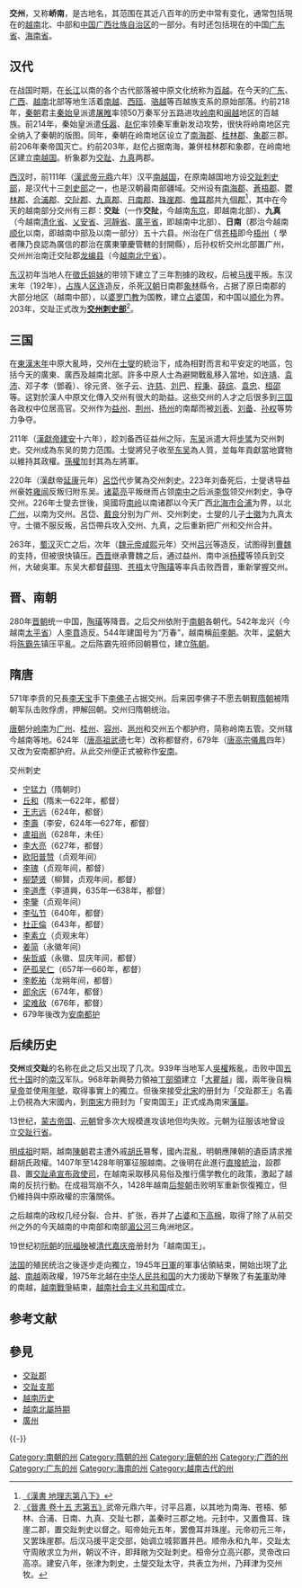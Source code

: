 {{不是|胶州}}
{{for|唐朝初年设置的交州|交州 (甘肃)}}
'''交州'''，又称'''峤南'''，是古地名，其范围在其近八百年的历史中常有变化，通常包括現在的[[越南|越南]]北、中部和[[中国|中国]][[广西壮族自治区|广西壮族自治区]]的一部分。有时还包括現在的中国[[广东省|广东省]]、[[海南省|海南省]]。

==汉代==
在战国时期，在[[长江|长江]]以南的各个古代部落被中原文化统称为[[百越|百越]]。在今天的[[广东|广东]]、[[广西|广西]]、[[越南|越南]]北部等地生活着[[南越部落|南越]]、[[西瓯|西瓯]]、[[骆越|骆越]]等百越族支系的原始部落。约前218年，[[秦朝|秦朝]]君主[[秦始皇|秦始皇]]派遣[[屠睢|屠睢]]率领50万秦军分五路进攻[[岭南|岭南]]和[[闽越|闽越]]地区的百越族。前214年，秦始皇派遣[[任嚣|任嚣]]、[[赵佗|赵佗]]率领秦军重新发动攻势，很快将岭南地区完全纳入了秦朝的版图。同年，秦朝在岭南地区设立了[[南海郡_(中国)|南海郡]]、[[桂林郡|桂林郡]]、[[象郡|象郡]]三郡。前206年秦帝国灭亡。约前203年，赵佗占据南海，兼併桂林郡和象郡，在岭南地区建立[[南越国|南越国]]。析象郡为[[交趾郡|交趾]]、[[九真郡|九真]]两郡。

[[西汉|西汉]]时，前111年（[[漢武帝|漢武帝]][[元鼎|元鼎]]六年）汉平[[南越国|南越国]]，在原南越国地方设[[交趾刺史部|交趾刺史部]]，是汉代十三[[刺史部|刺史部]]之一，也是汉朝最南部疆域。交州设有[[南海郡_(中国)|南海郡]]、[[蒼梧郡|蒼梧郡]]、[[鬱林郡|鬱林郡]]、[[合浦郡|合浦郡]]、[[交阯郡|交阯郡]]、[[九真郡|九真郡]]、[[日南郡|日南郡]]、[[珠崖郡|珠崖郡]]、[[儋耳郡|儋耳郡]]共九個[[郡|郡]]<ref name="漢書地理志 8">[[s:漢書/卷028下|《漢書 地理志第八下》]]</ref>，其中在今天的越南部分交州有三郡：'''交趾'''（一作'''交阯'''，今越南[[东京_(越南)|东京]]，即越南北部）、'''九真'''（今越南[[清化省|清化省]]、[[乂安省|乂安省]]、[[河靜省|河靜省]]、[[廣平省|廣平省]]，即越南中北部）、'''日南'''（郡治今越南[[顺化|顺化]]以南，即越南中部及以南一部分）五十六县。州治在广信[[苍梧|苍梧]]即今[[梧州|梧州]]（ 學者陳乃良認為廣信的郡治在廣東肇慶管轄的封開縣），后孙权析交州北部置广州，交州州治南迁交阯郡[[龙编县|龙编县]]（今[[越南|越南]][[北宁省|北宁省]]）。

[[东汉|东汉]]初年当地人在[[徵氏姐妹|徵氏姐妹]]的带领下建立了三年割據的政权，后被[[马援|马援]]平叛。东汉末年（192年），[[占族|占族]]人[[区连|区连]]造反，杀死[[汉朝|汉朝]]日南郡[[象林縣|象林]]縣令，占据了原日南郡的大部分地区（越南中部），以[[婆罗门教|婆罗门教]]为国教，建立[[占婆|占婆]]国，和中国以[[顺化|顺化]]为界。203年，交趾正式改为'''[[交州刺史部|交州刺史部]]'''<ref>[[s:晉書/卷015|《晉書
卷十五 志第五》]]武帝元鼎六年，讨平吕嘉，以其地为南海、苍梧、郁林、合浦、日南、九真、交趾七郡，盖秦时三郡之地。元封中，又置儋耳、珠崖二郡，置交趾刺史以督之。昭帝始元五年，罢儋耳并珠崖。元帝初元三年，又罢珠崖郡。后汉马援平定交部，始调立城郭置井邑。顺帝永和九年，交趾太守周敞求立为州，朝议不许，即拜敞为交趾刺史。桓帝分立高兴郡，灵帝改曰高凉。建安八年，张津为刺史，土燮交趾太守，共表立为州，乃拜津为交州牧。</ref>。

== 三国 ==
在[[東漢末年|東漢末年]]中原大亂時，交州在[[士燮_(三国)|士燮]]的統治下，成為相對而言和平安定的地區，包括今天的廣東、廣西及越南北部。許多中原人士為避開戰亂移入當地，如[[许靖|许靖]]、[[袁沛|袁沛]]、邓子孝（鄧羲）、徐元贤、张子云、[[许慈|许慈]]、[[刘巴|刘巴]]、[[程秉|程秉]]、[[薛综|薛综]]、[[袁忠|袁忠]]、[[桓邵|桓邵]]等。这對於漢人中原文化傳入交州有很大的助益。这些交州的人才之后很多到[[三国|三国]]各政权中位居高官。交州作为[[益州|益州]]、[[荆州_(古代)|荆州]]、[[扬州_(古代)|扬州]]的南鄰而被[[刘表|刘表]]、[[刘备|刘备]]、[[孙权|孙权]]等势力争夺。

211年（[[漢獻帝|漢獻帝]][[建安_(东汉)|建安]]十六年），趁刘备西征益州之际，[[孙吴|东吴]]派遣大将[[步骘|步骘]]为交州刺史。交州成為东吴的势力范围。士燮將兒子收至[[孙吴|东吴]]為人質，並每年貢獻當地寶物以維持其政權。[[孫權|孫權]]加封其為左將軍。

220年（漢獻帝[[延康_(东汉)|延康]]元年）[[呂岱|呂岱]]代步騭為交州刺史。223年刘备死后，士燮诱导益州豪姓[[雍闿|雍闿]]反叛归附东吴。[[诸葛亮|诸葛亮]]平叛继而占领[[南中_(地名)|南中]]之后派[[李恢_(三国)|李恢]]领交州刺史，争夺交州。226年士燮去世後，吳國将[[南岭|南岭]]以南诸郡以今天广西[[北海市|北海市]][[合浦|合浦]]为界，以北[[广州_(古代)|广州]]，以南为交州。呂岱、[[戴良|戴良]]分别为广州、交州刺史，士燮的儿子[[士徽|士徽]]为九真太守。士徽不服反叛，呂岱帶兵攻入交州、九真，之后重新把广州和交州合并。

263年，[[蜀汉|蜀汉]]灭亡之后，次年（[[魏元帝|魏元帝]][[咸熙|咸熙]]元年）交州[[吕兴|吕兴]]等造反，试图得到[[曹魏|曹魏]]的支持，但被很快镇压。[[西晋|西晋]]继承曹魏之后，通过益州、南中派[[杨稷|杨稷]]等领兵到交州，大破吳軍。东吴大都督[[薛珝|薛珝]]、[[苍梧|苍梧]]太守[[陶璜|陶璜]]等率兵击败西晋，重新掌握交州。

==晋、南朝==
280年[[晋朝|晋朝]]统一中国，[[陶璜|陶璜]]等降晋。之后交州依附于[[南北朝#南朝|南朝]]各朝代。542年龙兴（今越南[[太平省|太平省]]）人[[李賁|李賁]]造反。544年建国号为“万春”，越南稱[[前李朝|前李朝]]。次年，[[梁_(南朝)|梁朝]]大将[[陈霸先|陈霸先]]镇压平亂。之后陈霸先班师回朝篡位，建立[[陈_(南朝)|陈朝]]。

==隋唐==
571年李贲的兄長[[李天宝|李天宝]]手下[[李佛子|李佛子]]占据交州。后来因李佛子不愿去朝觐[[隋朝|隋朝]]被隋朝军队击败俘虏，押解回朝。交州归隋朝统治。

[[唐朝|唐朝]]分[[岭南|岭南]]为[[廣州_(古代)|广州]]、[[桂州|桂州]]、[[容州|容州]]、[[邕州|邕州]]和交州五个都护府，简称岭南五管。交州辖今越南等地。624年（[[唐高祖|唐高祖]][[武德|武德]]七年）改称都督府，679年（[[唐高宗|唐高宗]][[儀鳳|儀鳳]]四年）又改为安南都护府。从此交州便正式被称作[[安南都護府|安南]]。
;交州刺史
*[[宁猛力|宁猛力]]（隋朝时）
*[[丘和|丘和]]（隋末—622年，都督）
*[[王志远|王志远]]（624年，都督）
*[[李壽|李壽]]（李安，624年—627年，都督）
*[[盧祖尚|盧祖尚]]（628年，未任）
*[[李大亮|李大亮]]（627年，都督）
*[[欧阳普赞|欧阳普赞]]（贞观年间）
*[[李瑰|李瑰]]（贞观年间，都督）
*[[柳楚贤|柳楚贤]]（柳賢，贞观年间，都督）
*[[李道彥|李道彥]]（李道興，635年—638年，都督）
*[[李鑒|李鑒]]（贞观年间）
*[[李弘节|李弘节]]（640年，都督）
*[[杜正倫|杜正倫]]（643年，都督）
*[[李素立|李素立]]（贞观末年）
*[[姜简|姜简]]（永徽年间）
*[[柴哲威|柴哲威]]（永徽、显庆年间，都督）
*[[萨孤吴仁|萨孤吴仁]]（657年—660年，都督）
*[[李乾祐|李乾祐]]（龙朔年间，都督）
*[[郎余庆|郎余庆]]（674年，都督）
*[[梁难敌|梁难敌]]（676年，都督）
*679年後改为[[安南都护|安南都护]]

==后续历史==
'''交州'''或'''交趾'''的名称在此之后又出现了几次。939年当地军人[[吳權|吳權]]叛亂，击败中国[[五代十国|五代十国]]时的[[南汉|南汉]]军队。968年新興勢力領袖[[丁部領|丁部領]]建立「[[大瞿越|大瞿越]]」國，兩年後自稱[[皇帝|皇帝]]並使用[[年號|年號]]，取得事實上的獨立。但後來接受[[北宋|北宋]]的册封为「交趾郡王」名義上仍視為大宋國內，到[[南宋|南宋]]方冊封为「安南国王」正式成為南宋[[藩屬|藩屬]]。

13世纪，[[蒙古帝国|蒙古帝国]]、[[元朝|元朝]]曾多次大规模進攻该地但均失败。元朝为征服该地曾设立[[交趾行省|交趾行省]]。

[[明成祖|明成祖]]时期，越南[[陳朝_(越南)|陳朝]]君主遭外戚[[胡季犛|胡氏]]篡奪，國內混亂，明朝應陳朝的遺臣請求推翻胡氏政權。1407年至1428年明軍征服越南。之後明在此進行[[安南屬明時期|直接統治]]，設郡县、置[[交趾承宣布政使司|交趾承宣布政使司]]，在越南采取移风易俗及推行儒学教化的政策，激起了越南的反抗行動。在成祖驾崩不久，1428年越南[[后黎朝|后黎朝]]击败明军重新恢復獨立，但仍維持與中原政權的宗藩關係。

之后越南的政权几经分裂、合并、扩张，吞并了[[占婆|占婆]]和[[湄公河三角洲|下高棉]]，取得了除了从前交州之外的今天越南的中南部和南部[[湄公河|湄公河]]三角洲地区。

19世纪初[[阮朝|阮朝]]的[[阮福映|阮福映]]被[[清代|清代]][[嘉庆帝|嘉庆帝]]册封为「越南国王」。

[[法国|法国]]的殖民统治之後逐步走向獨立，1945年[[日軍|日軍]]的軍事佔領結束，開始出現了[[越南民主共和国|北越]]、[[越南共和国|南越]]兩政權，1975年北越在[[中华人民共和国|中华人民共和国]]的大力援助下擊敗了有[[美軍|美軍]]助陣的南越，[[越南戰爭|越南戰爭]]結束，[[越南社会主义共和国|越南社会主义共和国]]成立。

==参考文献==
{{Reflist}}

==參見==
*[[交趾郡|交趾郡]]
*[[交趾支那|交趾支那]]
*[[越南历史|越南历史]]
*[[越南北屬時期|越南北屬時期]]
*[[广州_(古代)|廣州]]

{{-}}
{{西汉行政区划|nocat}}
{{東漢行政區劃|nocat}}
{{三國行政區劃|nocat}}
{{西晉行政區劃|nocat}}
{{隋朝行政区划|nocat}}
{{唐朝行政区划|nocat}}
[[Category:南朝的州|Category:南朝的州]]
[[Category:隋朝的州|Category:隋朝的州]]
[[Category:唐朝的州|Category:唐朝的州]]
[[Category:广西的州|Category:广西的州]]
[[Category:广东的州|Category:广东的州]]
[[Category:海南的州|Category:海南的州]]
[[Category:越南古代的州|Category:越南古代的州]]